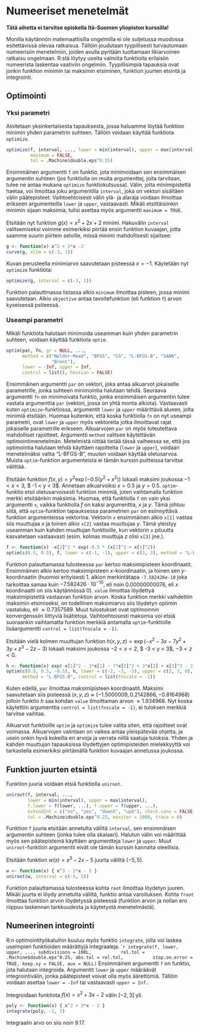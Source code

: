 # Numeeriset menetelmät {#numerical}

**Tätä aihetta ei tarvitse opiskella Itä-Suomen yliopiston kurssilla!**

Monilla käytännön matemaattisilla ongelmilla ei ole suljetussa muodossa esitettävissä olevaa ratkaisua. Tällöin joudutaan tyypillisesti turvautumaan numeerisiin menetelmiin, joiden avulla pyritään tuottamaan likiarvoinen ratkaisu ongelmaan. R:stä löytyy useita valmiita funktioita erilaisiin numeerista laskentaa vaativiin ongelmiin. Tyypillisimpiä tapauksia ovat jonkin funktion minimin tai maksimin etsiminen, funktion juurten etsintä ja integrointi. 

## Optimointi

### Yksi parametri
Aloitetaan yksinkertaisesta tapauksesta, jossa haluamme löytää funktion minimin yhden parametrin suhteen. Tällöin voidaan käyttää funktiota `optimize`.
```r
optimize(f, interval, ..., lower = min(interval), upper = max(interval),
         maximum = FALSE,
         tol = .Machine$double.eps^0.25)
```
Ensimmäinen argumentti `f` on funktio, jota minimoidaan sen ensimmäisen argumentin suhteen (jos funktiolla on muita argumenttej, joita tarvitaan, tulee ne antaa mukana `optimize` funktiokutsussa). Välin, jolta minimipistettä haetaa, voi ilmoittaa joku argumentilla `interval`, joka on vektori sisältäen välin päätepisteet. Vaihtoehtoisesti välin ylä- ja alaraja voidaan ilmoittaa erikseen argumenteilla `lower` ja `upper`, vastaavasti. Mikäli etsittäisiinkin minimin sijaan maksimia, tulisi asettaa myös argumentti `maximum = TRUE`.

Etsitään nyt funktion $g(x) = x^2 + 2x + 2$ minimi. Hakuvälin `interval` valitsemiseksi voimme esimerkiksi piirtää ensin funktion kuvaajan, jotta saamme suurin piirtein selville, missä minimi mahdollisesti sijaitsee:
```r
g <- function(x) x^2 + 2*x -2
curve(g, xlim = c(-3, 1))
```

Kuvan perusteella minimiarvo saavutetaan pisteessä $x = -1$. Käytetään nyt `optimize` funktiota:
```r
optimize(g, interval = c(-3, 1))
```
Funktion palauttmassa listassa alkio `minimum` ilmoittaa pisteen, jossa minimi saavutetaan. Alkio `objective` antaa tavoitefunktion (eli funktion `f`) arvon kyseisessä psiteessä.

### Useampi parametri
Mikäli funktiota halutaan minimoida useamman kuin yhden parametrin suhteen, voidaan käyttää funktiota `optim`.
```r
optim(par, fn, gr = NULL, ...,
      method = c("Nelder-Mead", "BFGS", "CG", "L-BFGS-B", "SANN",
                 "Brent"),
      lower = -Inf, upper = Inf,
      control = list(), hessian = FALSE)
```
Ensimmäinen argumentti `par` on vektori, joka antaa alkuarvot jokaiselle parametrille, jonka suhteen minimointia halutaan tehdä. Seuraava argumentti `fn` on minimoivata funktio, jonka ensimmäisen argumentin tulee vastata argumenttia `par` (vektori, jossa on yhtä monta alkiota). Vastaavasti kuten `optimize`-funktiossa, argumentit `lower` ja `upper` määrittävä alueen, jolta minimiä etsitään. Huomaa kuitenkin, että koska funktiolla `fn` on nyt useampi parametri, ovat `lower` ja `upper` myös vektoreita jotka ilmoittavat rajat jokaiselle parametrille erikseen. Alkuarvojen `par` on myös toteutettava mahdolliset rajoitteet. Argumentti `method` valitsee käytettävän optimointimenetelmän. Metelmistä riittää tietää tässä vaiheessa se, että jos optimointia halutaan tehdä käyttäen rajoitteita (`lower` ja `upper`), voidaan menetelmäksi valita "L-BFGS-B", muuten voidaan käyttää oletusarvoa. Muista `optim`-funktion argumenteista ei tämän kurssin puitteissa tarvitse välittää.

Etsitään funktion $f(x,y) = y^2\exp(-0.5(y^2+x^2))$ lokaali maksimi joukossa $-1 < x < 3$, $ -1 < y < 3$. Annetaan alkuarvoiksi $x = 0.5$ ja $y = 0.5$. `optim`-funktio etsii oletusarvoisesti funktion minimiä, joten vaihtamalla funktion merkki etsitäänkin maksimia. Huomaa, että funktiolla `f` on vain yksi argumentti `x`, vaikka funktiolla $f$ on kaksi argumenttia, $x$ ja $y$. Tämä johtuu siitä, että `optim`-funktion tapauksessa parametrien `par` on esiinnyttävä funktion argumenteissa vektorina. Vektorin `x` ensimmäinen alkio `x[1]` vastaa siis muuttujaa $x$ ja toinen alkio `x[2]` vastaa muuttujaa $y$. Tämä yleistyy useamman kuin kahden muuttujan funktioille, kun vektorin `x` pituutta kasvatetaan vastaavasti (esim. kolmas muuttuja $z$ olisi `x[3]` jne.).

```r
f <- function(x) -x[2]^2 * exp(-0.5 * (x[2]^2 + x[1]^2))
optim(c(0.5, 0.5), f, lower = c(-1, -1), upper = c(3, 3), method = "L-BFGS-B")
```
Funktion palauttamassa tulosteessa `par` kertoo maksimipisteen koordinaatit. Ensimmäinen alkio kertoo maksimipisteen $x$-koordinaatin, ja toinen sen $y$-koordinaatin (huomioi erityisesti 1. alkion merkintätapa `-7.582426e-10` joka tarkoittaa samaa kuin $-7.582426 \cdot 10^{-10}$, eli noin $0.00000000076$, eli $x$ koordinaatti on siis käytännössä $0$). `value` ilmoittaa löydettyä maksimipistettä vastaavan funktion arvon. Koska funktion merkki vaihdettiin maksimin etsimiseksi, on todellinen maksimiarvo siis löydetyn optimin vastaluku, eli $\approx 0.7357589$. Muut tulostukset ovat optimoinnin konvergenssiin liittyviä lisätietoja. Vaihtoehtoisesti maksimia voi etsiä suoraankin vaihtamatta funktion merkkiä antamalla `optim`-funktiolle lisäargumentti `control = list(fnscale = -1)`.

Etsitään vielä kolmen muuttujan funktion $h(x,y,z) = \exp(-x^2-3x-7y^2+3y+z^3-2z-3)$ lokaali maksimi joukossa $-2 < x < 2$, $ -3 < y < 3$, $-3 < z < 0$.
```r
h <- function(x) exp(-x[1]^2 - 3*x[1] - 7*x[2]^2 + 3*x[2] + x[3]^3 - 2*x[3] - 3)
optim(c(0.5, 0.5, -0.5), h, lower = c(-2, -3, -3), upper = c(2, 3, 0), 
      method = "L-BFGS-B", control = list(fnscale = -1))
````
Kuten edellä, `par` ilmoittaa maksimipisteen koordinaatit. Maksimi saavutetaan siis pisteessä $(x,y,z) \approx (-1.5000009, 0.2142866, -0.8164968)$ jolloin funktio $h$ saa kohdan `value` ilmoittaman arvon $\approx 1.934968$. Nyt koska käytettiin argumenttia `control = list(fnscale = -1)`, ei tuloksen merkkiä tarvitse vaihtaa.

Alkuarvot funktioille `optim` ja `optimize` tulee valita siten, että rajoitteet ovat voimassa. Alkuarvojen valintaan on vaikea antaa yleispätevää ohjetta, ja usein onkin hyvä kokeilla eri arvoja ja verrata niillä saatuja tuloksia. Yhden ja kahden muuttujan tapauksissa löydettyjen optimipisteiden mielekkyyttä voi tarkastella esimerkiksi piirtämällä funktion kuvaajan annetussa joukossa.


## Funktion juurten etsintä
Funktion juuria voidaan etsiä funktiolla `uniroot`.
```r
uniroot(f, interval, ...,
        lower = min(interval), upper = max(interval),
        f.lower = f(lower, ...), f.upper = f(upper, ...),
        extendInt = c("no", "yes", "downX", "upX"), check.conv = FALSE,
        tol = .Machine$double.eps^0.25, maxiter = 1000, trace = 0)
```
Funktion `f` juuria etsitään annetulta väliltä `interval`, sen ensimmäisen argumentin suhteen (jonka tulee olla skalaari). Halutun välin voi määrittää myös sen päätepisteinä käyttäen argumentteja `lower` ja `upper`. Muut `uniroot`-funktion argumentit eivät ole tämän kurssin kannalta oleellisia.

Etsitään funktion $w(x)=x^3-2x-5$ juurta väliltä $(-5,5)$.
```r
w <- function(x) { x^3 - 2*x - 5 }
uniroot(w, interval = c(-5, 5))
```
Funktion palauttamassa tulosteessa kohta `root` ilmoittaa löydetyn juuren. Mikäli juurta ei löydy annetulta väliltä, funktio antaa varoituksen. Kohta `froot` ilmoittaa funktion arvon löydetyssä pisteessä (funktion arvon ja nollan ero riippuu laskennan tarkkuudesta ja käytetystä menetelmästä).

## Numeerinen integrointi 

R:n optimointityökaluihin kuuluu myös funktio `integrate`, jolla voi laskea useimpien funktioiden määrättyjä integraaleja.
````r
integrate(f, lower, upper, ..., subdivisions = 100L,
          rel.tol = .Machine$double.eps^0.25, abs.tol = rel.tol,
          stop.on.error = TRUE, keep.xy = FALSE, aux = NULL)
```
Ensimmäinen argumentti `f` on funktio, jota halutaan integroida. Argumentit `lower` ja `upper` määräävät integrointivälin, jonka päätepisteet voivat olla myös äärettömiä. Tällöin voidaan asettaa `lower = -Inf` tai vastaavasti `upper = Inf`.. 

Integroidaan funktiota $f(x) = x^2+3x-2$ välin $[-2,3]$ yli.
```r
poly <- function(x) { x^2 + 3*x - 2 }
integrate(poly, -2, 3)
```
Integraalin arvo on siis noin $9.17$.